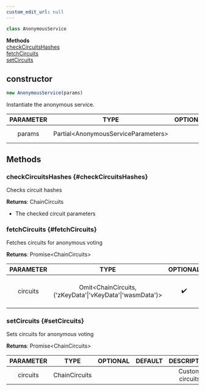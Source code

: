 ```yaml
---
custom_edit_url: null
---
```


```ts
class AnonymousService
```

<div>

</div>

<div className="container">
  <div className="row mb-2"><div className="col col--12"><strong>Methods</strong></div></div>
  <div className="row"><div className="col col--12"><a href="#checkCircuitsHashes">checkCircuitsHashes</a><br/><a href="#fetchCircuits">fetchCircuits</a><br/><a href="#setCircuits">setCircuits</a></div></div>
</div>

## constructor
```ts
new AnonymousService(params)
```

<div>

</div>

Instantiate the anonymous service.

|PARAMETER|TYPE|OPTIONAL|DEFAULT|DESCRIPTION|
|:---:|:---:|:---:|:---:|:---:|
|params|Partial&lt;AnonymousServiceParameters&gt;|||The service parameters|

## Methods

### checkCircuitsHashes {#checkCircuitsHashes}

<div>

</div>

Checks circuit hashes

**Returns**: ChainCircuits
- The checked circuit parameters

### fetchCircuits {#fetchCircuits}

<div>

</div>

Fetches circuits for anonymous voting

**Returns**: Promise&lt;ChainCircuits&gt;

|PARAMETER|TYPE|OPTIONAL|DEFAULT|DESCRIPTION|
|:---:|:---:|:---:|:---:|:---:|
|circuits|Omit&lt;ChainCircuits, ('zKeyData'\|'vKeyData'\|'wasmData')&gt;|✔️||Additional options for custom circuits|

### setCircuits {#setCircuits}

<div>

</div>

Sets circuits for anonymous voting

**Returns**: Promise&lt;ChainCircuits&gt;

|PARAMETER|TYPE|OPTIONAL|DEFAULT|DESCRIPTION|
|:---:|:---:|:---:|:---:|:---:|
|circuits|ChainCircuits|||Custom circuits|

